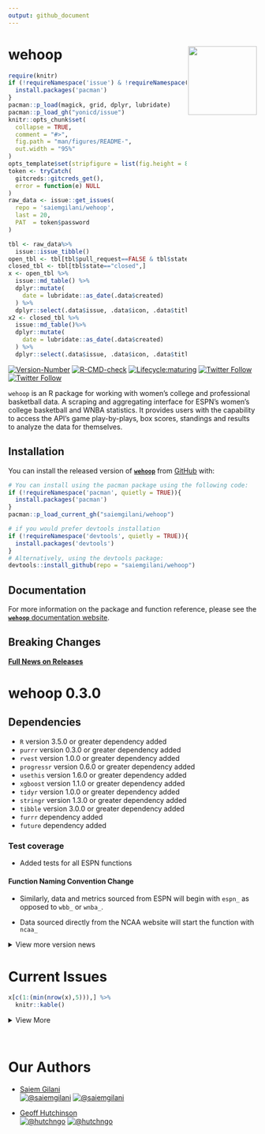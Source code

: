 ```yaml
---
output: github_document
---
```


# wehoop <a href='http://saiemgilani.github.io/wehoop'><img src="man/figures/logo.png" align="right" height="139"/></a>
```r
require(knitr)
if (!requireNamespace('issue') & !requireNamespace('pacman')){
  install.packages('pacman')
}
pacman::p_load(magick, grid, dplyr, lubridate)
pacman::p_load_gh("yonicd/issue")
knitr::opts_chunk$set(
  collapse = TRUE,
  comment = "#>",
  fig.path = "man/figures/README-",
  out.width = "95%"
)
opts_template$set(stripfigure = list(fig.height = 8, out.width = "95%"))
token <- tryCatch(
  gitcreds::gitcreds_get(),
  error = function(e) NULL
)
raw_data <- issue::get_issues(
  repo = 'saiemgilani/wehoop',
  last = 20,
  PAT  = token$password
)

tbl <- raw_data%>%
  issue::issue_tibble()
open_tbl <- tbl[tbl$pull_request==FALSE & tbl$state=="open",]
closed_tbl <- tbl[tbl$state=="closed",]
x <- open_tbl %>%
  issue::md_table() %>% 
  dplyr::mutate(
    date = lubridate::as_date(.data$created)
  ) %>% 
  dplyr::select(.data$issue, .data$icon, .data$title, .data$labels, .data$opened_by, .data$date, .data$closed)
x2 <- closed_tbl %>% 
  issue::md_table()%>% 
  dplyr::mutate(
    date = lubridate::as_date(.data$created)
  ) %>% 
  dplyr::select(.data$issue, .data$icon, .data$title, .data$labels, .data$opened_by, .data$date, .data$closed)
```

<!-- badges: start -->
[![Version-Number](https://img.shields.io/github/r-package/v/saiemgilani/wehoop?label=wehoop&logo=R&style=for-the-badge)](https://github.com/saiemgilani/wehoop) [![R-CMD-check](https://img.shields.io/github/workflow/status/saiemgilani/wehoop/R-CMD-check?label=R-CMD-Check&logo=R&logoColor=blue&style=for-the-badge)](https://github.com/saiemgilani/wehoop/actions/workflows/R-CMD-check.yaml) [![Lifecycle:maturing](https://img.shields.io/badge/lifecycle-maturing-blue.svg?style=for-the-badge&logo=github)](https://github.com/saiemgilani/wehoop)
[![Twitter Follow](https://img.shields.io/twitter/follow/saiemgilani?color=blue&label=%40saiemgilani&logo=twitter&style=for-the-badge)](https://twitter.com/saiemgilani)
[![Twitter Follow](https://img.shields.io/twitter/follow/hutchngo?color=blue&label=%40hutchngo&logo=twitter&style=for-the-badge)](https://twitter.com/hutchngo)

<!-- badges: end -->

`wehoop` is an R package for working with women's college and professional basketball data. A scraping and aggregating interface for ESPN's women's college basketball and WNBA statistics. It provides users with the capability to access the API's game play-by-plays, box scores, standings and results to analyze the data for themselves.

## Installation

You can install the released version of [**`wehoop`**](https://github.com/saiemgilani/wehoop/) from [GitHub](https://github.com/saiemgilani/wehoop) with:

``` r
# You can install using the pacman package using the following code:
if (!requireNamespace('pacman', quietly = TRUE)){
  install.packages('pacman')
}
pacman::p_load_current_gh("saiemgilani/wehoop")
```

``` r
# if you would prefer devtools installation
if (!requireNamespace('devtools', quietly = TRUE)){
  install.packages('devtools')
}
# Alternatively, using the devtools package:
devtools::install_github(repo = "saiemgilani/wehoop")
```

## Documentation

For more information on the package and function reference, please see the  [**`wehoop`** documentation website](https://saiemgilani.github.io/wehoop/).

## **Breaking Changes**

[**Full News on Releases**](https://saiemgilani.github.io/wehoop/news/index.html)

# **wehoop 0.3.0**

##  **Dependencies**
- ```R``` version 3.5.0 or greater dependency added
- ```purrr``` version 0.3.0 or greater dependency added
- ```rvest``` version 1.0.0 or greater dependency added
- ```progressr``` version 0.6.0 or greater dependency added
- ```usethis``` version 1.6.0 or greater dependency added
- ```xgboost``` version 1.1.0 or greater dependency added
- ```tidyr``` version 1.0.0 or greater dependency added
- ```stringr``` version 1.3.0 or greater dependency added
- ```tibble``` version 3.0.0 or greater dependency added
- ```furrr``` dependency added
- ```future``` dependency added

### **Test coverage**

* Added tests for all ESPN functions

#### **Function Naming Convention Change**

* Similarly, data and metrics sourced from ESPN will begin with `espn_` as opposed to `wbb_` or `wnba_`. 

* Data sourced directly from the NCAA website will start the function with `ncaa_`

<details><summary>View more version news</summary>

## **v0.2.0**: Support for ESPN's WNBA game data

See the following six functions:

- [```wehoop::wnba_espn_game_all()```](https://saiemgilani.github.io/wehoop/reference/wnba_espn_game_all.html)
- [```wehoop::wnba_espn_pbp()```](https://saiemgilani.github.io/wehoop/reference/wnba_espn_pbp.html)
- [```wehoop::wnba_espn_team_box()```](https://saiemgilani.github.io/wehoop/reference/wnba_espn_team_box.html)
- [```wehoop::wnba_espn_player_box()```](https://saiemgilani.github.io/wehoop/reference/wnba_espn_player_box.html)
- [```wehoop::wnba_espn_teams()```](https://saiemgilani.github.io/wehoop/reference/wnba_espn_teams.html) 
- [```wehoop::wnba_espn_scoreboard()```](https://saiemgilani.github.io/wehoop/reference/wnba_espn_scoreboard.html) 

## **v0.1.0**: Support for ESPN's women's college basketball game data and NCAA NET Rankings

See the following eight functions:

- [```wehoop::wbb_espn_game_all()```](https://saiemgilani.github.io/wehoop/reference/wbb_espn_game_all.html)
- [```wehoop::wbb_espn_pbp()```](https://saiemgilani.github.io/wehoop/reference/wbb_espn_pbp.html)
- [```wehoop::wbb_espn_team_box()```](https://saiemgilani.github.io/wehoop/reference/wbb_espn_team_box.html)

- [```wehoop::wbb_espn_player_box()```](https://saiemgilani.github.io/wehoop/reference/wbb_espn_player_box.html)

- [```wehoop::wbb_espn_teams()```](https://saiemgilani.github.io/wehoop/reference/wbb_espn_teams.html) 

<!-- - [```wehoop::wbb_espn_conferences()```](https://saiemgilani.github.io/wehoop/reference/wbb_espn_conferences.html)  -->

- [```wehoop::wbb_espn_scoreboard()```](https://saiemgilani.github.io/wehoop/reference/wbb_espn_scoreboard.html) 
- [```wehoop::wbb_ncaa_NET_rankings()```](https://saiemgilani.github.io/wehoop/reference/wbb_ncaa_NET_rankings.html) 
- [```wehoop::wbb_rankings()```](https://saiemgilani.github.io/wehoop/reference/wbb_rankings.html) 

</details>


# Current Issues

```r
x[c(1:(min(nrow(x),5))),] %>%
  knitr::kable()
```

<details><summary>View More</summary>

```r
x2[c(1:(min(nrow(x),5))),] %>%
  knitr::kable()
```

</details>
<br>


# **Our Authors**

-   [Saiem Gilani](https://twitter.com/saiemgilani)       
<a href="https://twitter.com/saiemgilani" target="blank"><img src="https://img.shields.io/twitter/follow/saiemgilani?color=blue&label=%40saiemgilani&logo=twitter&style=for-the-badge" alt="@saiemgilani" /></a>
<a href="https://github.com/saiemgilani" target="blank"><img src="https://img.shields.io/github/followers/saiemgilani?color=eee&logo=Github&style=for-the-badge" alt="@saiemgilani" /></a>

-   [Geoff Hutchinson](https://twitter.com/hutchngo)       
<a href="https://twitter.com/hutchngo" target="blank"><img src="https://img.shields.io/twitter/follow/hutchngo?color=blue&label=%40hutchngo&logo=twitter&style=for-the-badge" alt="@hutchngo" /></a>
<a href="https://github.com/hutchngo" target="blank"><img src="https://img.shields.io/github/followers/hutchngo?color=eee&logo=Github&style=for-the-badge" alt="@hutchngo" /></a>


